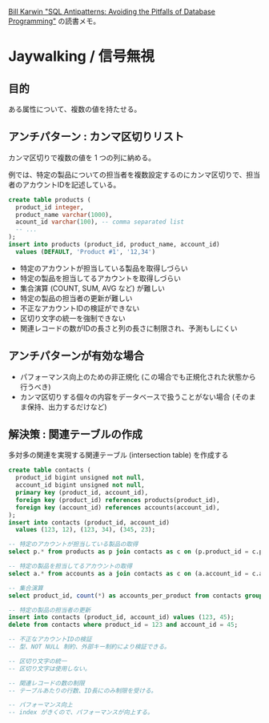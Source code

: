[http://pragprog.com/book/bksqla/sql-antipatterns Bill Karwin "SQL Antipatterns: Avoiding the Pitfalls of Database Programming"] の読書メモ。

= Jaywalking / 信号無視 =
== 目的 ==
ある属性について、複数の値を持たせる。

== アンチパターン : カンマ区切りリスト ==
カンマ区切りで複数の値を 1 つの列に納める。

例では、特定の製品についての担当者を複数設定するのにカンマ区切りで、担当者のアカウントIDを記述している。

<source lang="sql">
create table products (
  product_id integer,
  product_name varchar(1000),
  acount_id varchar(100), -- comma separated list
  -- ...
);
insert into products (product_id, product_name, account_id)
  values (DEFAULT, 'Product #1', '12,34')
</source>

* 特定のアカウントが担当している製品を取得しづらい
* 特定の製品を担当してるアカウントを取得しづらい
* 集合演算 (COUNT, SUM, AVG など) が難しい
* 特定の製品の担当者の更新が難しい
* 不正なアカウントIDの検証ができない
* 区切り文字の統一を強制できない
* 関連レコードの数がIDの長さと列の長さに制限され、予測もしにくい

== アンチパターンが有効な場合 ==

* パフォーマンス向上のための非正規化 (この場合でも正規化された状態から行うべき)
* カンマ区切りする個々の内容をデータベースで扱うことがない場合 (そのまま保持、出力するだけなど)

== 解決策 : 関連テーブルの作成 ==

多対多の関連を実現する関連テーブル (intersection table) を作成する

<source lang="sql">
create table contacts (
  product_id bigint unsigned not null,
  account_id bigint unsigned not null,
  primary key (product_id, account_id),
  foreign key (product_id) references products(product_id),
  foreign key (account_id) references accounts(account_id),  
);
insert into contacts (product_id, account_id)
  values (123, 12), (123, 34), (345, 23);
</source>

<source lang="sql">
-- 特定のアカウントが担当している製品の取得
select p.* from products as p join contacts as c on (p.product_id = c.product_id ) where c.acount_id = 123;

-- 特定の製品を担当してるアカウントの取得
select a.* from accounts as a join contacts as c on (a.account_id = c.account_id) where c.product_id = 123;

-- 集合演算
select product_id, count(*) as accounts_per_product from contacts group by product_id;

-- 特定の製品の担当者の更新
insert into contacts (product_id, account_id) values (123, 45);
delete from contacts where product_id = 123 and account_id = 45;

-- 不正なアカウントIDの検証
-- 型、NOT NULL 制約、外部キー制約により検証できる。

-- 区切り文字の統一
-- 区切り文字は使用しない。

-- 関連レコードの数の制限
-- テーブルあたりの行数、ID長にのみ制限を受ける。

-- パフォーマンス向上
-- index がきくので、パフォーマンスが向上する。
</source>